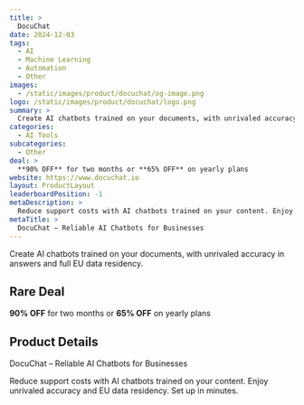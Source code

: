 ```yaml
---
title: >
  DocuChat
date: 2024-12-03
tags:
  - AI
  - Machine Learning
  - Automation
  - Other
images:
  - /static/images/product/docuchat/og-image.png
logo: /static/images/product/docuchat/logo.png
summary: >
  Create AI chatbots trained on your documents, with unrivaled accuracy in answers and full EU data residency.
categories:
  - AI Tools
subcategories:
  - Other
deal: >
  **90% OFF** for two months or **65% OFF** on yearly plans
website: https://www.docuchat.io
layout: ProductLayout
leaderboardPosition: -1
metaDescription: >
  Reduce support costs with AI chatbots trained on your content. Enjoy unrivaled accuracy and EU data residency. Set up in minutes.
metaTitle: >
  DocuChat – Reliable AI Chatbots for Businesses
---
```

Create AI chatbots trained on your documents, with unrivaled accuracy in answers and full EU data residency.

## Rare Deal

**90% OFF** for two months or **65% OFF** on yearly plans

## Product Details

DocuChat – Reliable AI Chatbots for Businesses

Reduce support costs with AI chatbots trained on your content. Enjoy unrivaled accuracy and EU data residency. Set up in minutes.
